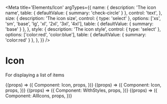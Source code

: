 
<Meta
  title='Elements/Icon'
  argTypes={{
    name: {
      description: 'The icon name',
      table: { defaultValue: { summary: 'check-circle' } },
      control: 'text',
    },
    size: {
      description: 'The icon size',
      control: { type: 'select' },
      options: ['xs', 'sm', 'base', 'lg', 'xl', '2xl', '3xl', '4xl'],
      table: { defaultValue: { summary: 'base' } },
    },
    style: {
      description: 'The icon style',
      control: { type: 'select' },
      options: ['color:red', 'color:blue'],
      table: { defaultValue: { summary: 'color:red' } },
    },
  }}
/>

# Icon

For displaying a list of items

<Canvas>
  <Story
    name='Checkmark at default size'
    args={{
      name: 'check-circle',
    }}
  >
    {(props) => ({
      Component: Icon,
      props,
    })}
  </Story>
</Canvas>

<Canvas>
  <Story
    name='Circle checkmark icon at 2xl size'
    args={{
      name: 'check-circle',
      size: '2xl',
    }}
  >
    {(props) => ({
      Component: Icon,
      props,
    })}
  </Story>
</Canvas>

<Canvas>
  <Story
    name='Green circle checkmark icon at 4xl size'
    args={{
      name: 'check-circle',
      size: '4xl',
      style: 'color: #3d7d3f',
    }}
  >
    {(props) => ({
      Component: WithStyles,
      props,
    })}
  </Story>
</Canvas>

<Canvas>
  <Story 
    name='All Icons'
    args={{
      size: 'lg',
    }}
  >
    {(props) => ({
      Component: AllIcons,
      props,
    })}
  </Story>
</Canvas>
